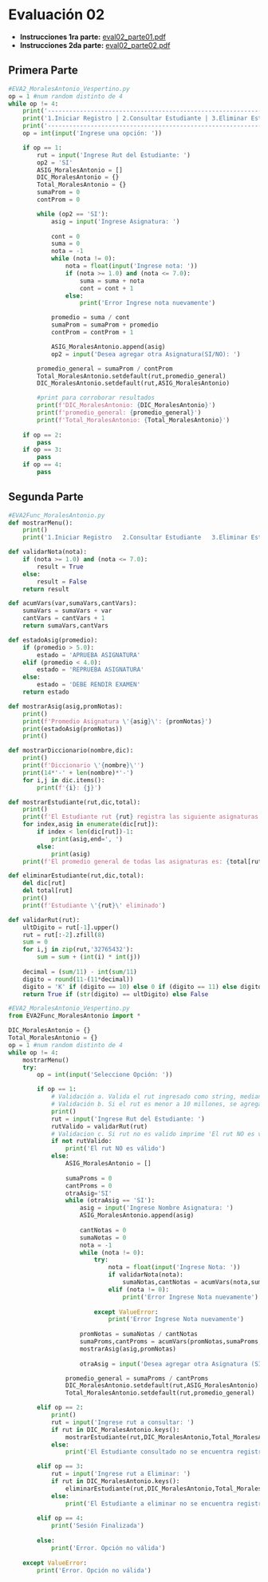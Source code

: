 # Evaluación 02
- **Instrucciones 1ra parte:** [eval02_parte01.pdf](/inacap/ti3v11/docs/eval02_parte01.pdf)
- **Instrucciones 2da parte:** [eval02_parte02.pdf](/inacap/ti3v11/docs/eval02_parte02.pdf)

## Primera Parte

```python
#EVA2_MoralesAntonio_Vespertino.py
op = 1 #num random distinto de 4
while op != 4:
    print('-----------------------------------------------------------------------------')
    print('1.Iniciar Registro | 2.Consultar Estudiante | 3.Eliminar Estudiante | 4.Salir')
    print('-----------------------------------------------------------------------------')
    op = int(input('Ingrese una opción: '))

    if op == 1:
        rut = input('Ingrese Rut del Estudiante: ')
        op2 = 'SI'
        ASIG_MoralesAntonio = []
        DIC_MoralesAntonio = {}
        Total_MoralesAntonio = {}
        sumaProm = 0
        contProm = 0

        while (op2 == 'SI'):
            asig = input('Ingrese Asignatura: ')
        
            cont = 0
            suma = 0
            nota = -1
            while (nota != 0):
                nota = float(input('Ingrese nota: '))
                if (nota >= 1.0) and (nota <= 7.0):
                    suma = suma + nota
                    cont = cont + 1
                else:
                    print('Error Ingrese nota nuevamente')

            promedio = suma / cont
            sumaProm = sumaProm + promedio
            contProm = contProm + 1

            ASIG_MoralesAntonio.append(asig)
            op2 = input('Desea agregar otra Asignatura(SI/NO): ')

        promedio_general = sumaProm / contProm
        Total_MoralesAntonio.setdefault(rut,promedio_general)
        DIC_MoralesAntonio.setdefault(rut,ASIG_MoralesAntonio)

        #print para corroborar resultados
        print(f'DIC_MoralesAntonio: {DIC_MoralesAntonio}')
        print(f'promedio_general: {promedio_general}')
        print(f'Total_MoralesAntonio: {Total_MoralesAntonio}')
        
    if op == 2:
        pass
    if op == 3:
        pass
    if op == 4:
        pass
```

## Segunda Parte 

```python
#EVA2Func_MoralesAntonio.py
def mostrarMenu():
    print()
    print('1.Iniciar Registro   2.Consultar Estudiante   3.Eliminar Estudiante   4.Salir')    

def validarNota(nota):
    if (nota >= 1.0) and (nota <= 7.0):
        result = True
    else:
        result = False
    return result

def acumVars(var,sumaVars,cantVars):
    sumaVars = sumaVars + var
    cantVars = cantVars + 1
    return sumaVars,cantVars

def estadoAsig(promedio):
    if (promedio > 5.0):
        estado = 'APRUEBA ASIGNATURA'
    elif (promedio < 4.0):
        estado = 'REPRUEBA ASIGNATURA'
    else:
        estado = 'DEBE RENDIR EXAMEN'
    return estado

def mostrarAsig(asig,promNotas):
    print()
    print(f'Promedio Asignatura \'{asig}\': {promNotas}')
    print(estadoAsig(promNotas)) 
    print()

def mostrarDiccionario(nombre,dic):
    print()
    print(f'Diccionario \'{nombre}\'')
    print(14*'-' + len(nombre)*'-')
    for i,j in dic.items():
        print(f'{i}: {j}')

def mostrarEstudiante(rut,dic,total):
    print()
    print(f'El Estudiante rut {rut} registra las siguiente asignaturas:',end=' ')
    for index,asig in enumerate(dic[rut]):
        if index < len(dic[rut])-1:
            print(asig,end=', ')
        else:
            print(asig)
    print(f'El promedio general de todas las asignaturas es: {total[rut]}')

def eliminarEstudiante(rut,dic,total):
    del dic[rut]
    del total[rut]
    print()
    print(f'Estudiante \'{rut}\' eliminado')

def validarRut(rut):   
    ultDigito = rut[-1].upper()
    rut = rut[:-2].zfill(8)
    sum = 0
    for i,j in zip(rut,'32765432'):
        sum = sum + (int(i) * int(j))
    
    decimal = (sum/11) - int(sum/11)
    digito = round(11-(11*decimal))
    digito = 'K' if (digito == 10) else 0 if (digito == 11) else digito
    return True if (str(digito) == ultDigito) else False
```

```python
#EVA2_MoralesAntonio_Vespertino.py
from EVA2Func_MoralesAntonio import *

DIC_MoralesAntonio = {}
Total_MoralesAntonio = {}
op = 1 #num random distinto de 4
while op != 4:    
    mostrarMenu()
    try:
        op = int(input('Seleccione Opción: '))

        if op == 1:
            # Validación a. Valida el rut ingresado como string, mediante funcion validarRut()
            # Validación b. Si el rut es menor a 10 millones, se agregan 0s hasta completar 8 digitos
            print()
            rut = input('Ingrese Rut del Estudiante: ')
            rutValido = validarRut(rut)
            # Validacion c. Si rut no es valido imprime 'El rut NO es válido'
            if not rutValido:
                print('El rut NO es válido')
            else:
                ASIG_MoralesAntonio = []
        
                sumaProms = 0
                cantProms = 0
                otraAsig='SI'
                while (otraAsig == 'SI'):
                    asig = input('Ingrese Nombre Asignatura: ')
                    ASIG_MoralesAntonio.append(asig)
        
                    cantNotas = 0
                    sumaNotas = 0
                    nota = -1
                    while (nota != 0):
                        try:
                            nota = float(input('Ingrese Nota: '))
                            if validarNota(nota):
                                sumaNotas,cantNotas = acumVars(nota,sumaNotas,cantNotas)
                            elif (nota != 0):
                                print('Error Ingrese Nota nuevamente')
                    
                        except ValueError:
                            print('Error Ingrese Nota nuevamente')
                
                    promNotas = sumaNotas / cantNotas
                    sumaProms,cantProms = acumVars(promNotas,sumaProms,cantProms)
                    mostrarAsig(asig,promNotas)
                
                    otraAsig = input('Desea agregar otra Asignatura (SI/NO): ').upper()

                promedio_general = sumaProms / cantProms
                DIC_MoralesAntonio.setdefault(rut,ASIG_MoralesAntonio)
                Total_MoralesAntonio.setdefault(rut,promedio_general)

        elif op == 2:
            print()
            rut = input('Ingrese rut a consultar: ')
            if rut in DIC_MoralesAntonio.keys():
                mostrarEstudiante(rut,DIC_MoralesAntonio,Total_MoralesAntonio)
            else:
                print('El Estudiante consultado no se encuentra registrado')

        elif op == 3:
            rut = input('Ingrese rut a Eliminar: ')
            if rut in DIC_MoralesAntonio.keys():
                eliminarEstudiante(rut,DIC_MoralesAntonio,Total_MoralesAntonio)
            else:
                print('El Estudiante a eliminar no se encuentra registrado')
        
        elif op == 4:
            print('Sesión Finalizada')
        
        else:
            print('Error. Opción no válida')
    
    except ValueError:
        print('Error. Opción no válida')
```


